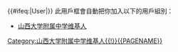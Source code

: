 {{userbox|cadetblue|white|<!--不是使用在条目中的非自由版权图像，根据[[Wikipedia:合理使用]]，不能在非条目名字空间展示：
houtWiki Logo.png
-->| 這位用戶是'''[[山西大学附属中学]]'''的學生、校友或教职人员。}}
<includeonly>
{{#ifeq:{{NAMESPACE}}|User|[[Category:山西大学附属中学维基人{{!}}{{PAGENAME}}]]}}
</includeonly><noinclude>
{{brClear}}
此用戶框會自動把你加入以下的用戶組別：
*[[:Category:山西大学附属中学维基人|山西大学附属中学维基人]]
